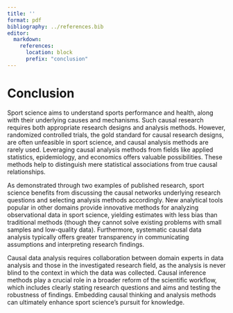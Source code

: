 ```yaml
---
title: ''
format: pdf
bibliography: ../references.bib
editor:
  markdown:
    references: 
      location: block
      prefix: "conclusion"
---
```


# Conclusion

Sport science aims to understand sports performance and health, along with their underlying causes and mechanisms. Such causal research requires both appropriate research designs and analysis methods. However, randomized controlled trials, the gold standard for causal research designs, are often unfeasible in sport science, and causal analysis methods are rarely used. Leveraging causal analysis methods from fields like applied statistics, epidemiology, and economics offers valuable possibilities. These methods help to distinguish mere statistical associations from true causal relationships.

As demonstrated through two examples of published research, sport science benefits from discussing the causal networks underlying research questions and selecting analysis methods accordingly. New analytical tools popular in other domains provide innovative methods for analyzing observational data in sport science, yielding estimates with less bias than traditional methods (though they cannot solve existing problems with small samples and low-quality data). Furthermore, systematic causal data analysis typically offers greater transparency in communicating assumptions and interpreting research findings.

Causal data analysis requires collaboration between domain experts in data analysis and those in the investigated research field, as the analysis is never blind to the context in which the data was collected. Causal inference methods play a crucial role in a broader reform of the scientific workflow, which includes clearly stating research questions and aims and testing the robustness of findings. Embedding causal thinking and analysis methods can ultimately enhance sport science's pursuit for knowledge.